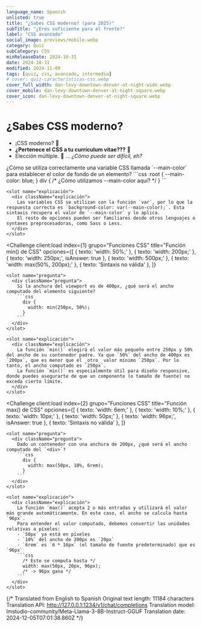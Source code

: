 ```yaml
---
language_name: Spanish
unlisted: true
title: "¿Sabes CSS moderno? (para 2025)"
subTitle: "¿Eres suficiente para el frente?"
label: "CSS avanzado"
social_image: previews/mobile.webp
category: Quiz
subCategory: CSS
minReleaseDate: 2024-10-31
date: 2024-10-31
modified: 2024-11-09
tags: [quiz, css, avanzado, intermedio]
# cover: quiz-características-css.webp
cover_full_width: dan-levy-downtown-denver-at-night-wide.webp
cover_mobile: dan-levy-downtown-denver-at-night-square.webp
cover_icon: dan-levy-downtown-denver-at-night-square.webp
---
```




# ¿Sabes CSS moderno?

* ¡CSS moderno? 🤔
* **¿Pertenece el CSS a tu currículum vitae???** 🚀
* Elección múltiple. 🤖 ... _¿Cómo puede ser difícil, eh?_

<QuizUI>
  <Challenge
    client:load
    index={0}
    grupo="Warmup"
    title="Uso de variables CSS"
    opciones={[
      { texto: 'background-color: blue;' },
      { texto: 'background-color: --main-color;' },
      { texto: 'background-color: var(--main-color);', isAnswer: true },
      { texto: 'background-color: $main-color;' },
      { texto: 'background-color: @main-color;' },
    ]}
  >
    <slot name="pregunta">
      <div className="pregunta">
        ¿Cómo se utiliza correctamente una variable CSS llamada `--main-color` para establecer el color de fondo de un elemento?
        ```css
          :root {
            --main-color: blue;
          }
          div {
            /* ¿Cómo utilizamos --main-color aquí? */
          }
        ```
      </div>
    </slot>

    <slot name="explicación">
      <div className="explicación">
        Las variables CSS se utilizan con la función `var`, por lo que la respuesta correcta es `background-color: var(--main-color);`. Esta sintaxis recupera el valor de `--main-color` y lo aplica.
        El resto de opciones pueden ser familiares desde otros lenguajes o syntaxes preprocesadoras, como Sass o Less.
      </div>
    </slot>
  </Challenge>

  <Challenge
    client:load
    index={1}
    grupo="Funciones CSS"
    title="Función min() de CSS"
    opciones={[
      { texto: 'width: 50%;' },
      { texto: 'width: 200px;' },
      { texto: 'width: 250px;', isAnswer: true },
      { texto: 'width: 500px;' },
      { texto: 'width: max(50%, 200px);' },
      { texto: 'Sintaxis no válida' },
    ]}
  >
    <slot name="pregunta">
      <div className="pregunta">
        Si la anchura del viewport es de 400px, ¿qué será el ancho computado del elemento siguiente?
        ```css
          div {
            width: min(250px, 50%);
          }
        ```
      </div>
    </slot>

    <slot name="explicación">
      <div className="explicación">
        La función `min()` elegirá el valor más pequeño entre 250px y 50% del ancho de su contenedor padre. Ya que `50%` del ancho de 400px es `200px`, que es menor que el _otro_ valor mínimo `250px`. Por lo tanto, el ancho computado es `250px`.
        La función `min()` es especialmente útil para diseño responsive, donde puedes asegurarte de que un componente (o tamaño de fuente) no exceda cierto límite.
      </div>
    </slot>
  </Challenge>

  <Challenge
    client:load
    index={2}
    grupo="Funciones CSS"
    title="Función max() de CSS"
    opciones={[
      { texto: 'width: 6em;' },
      { texto: 'width: 10%;' },
      { texto: 'width: 10px;' },
      { texto: 'width: 50px;' },
      { texto: 'width: 96px;', isAnswer: true },
      { texto: 'Sintaxis no válida' },
    ]}
  >
    <slot name="pregunta">
      <div className="pregunta">
        Dado un contenedor con una anchura de 200px, ¿qué será el ancho computado del `<div>`?
        ```css
          div {
            width: max(50px, 10%, 6rem);
          }
        ```
      </div>
    </slot>

    <slot name="explicación">
      <div className="explicación">
        La función `max()` acepta 2 o más entradas y utilizará el valor más grande automáticamente. En este caso, el ancho se calcula hasta `96px`.
        Para entender el valor computado, debemos convertir las unidades relativas a píxeles:
        - `50px` ya está en píxeles
        - `10%` del ancho de 200px es `20px`
        - `6rem` es `6 * 16px` (el tamaño de fuente predeterminado) que es `96px`
        ```css
          /* Esto se computa hasta */ 
          width: max(50px, 20px, 96px);
          /* -> 96px gana */
        ```
      </div>
    </slot>
  </Challenge>


</QuizUI>


{/* Translated from English to Spanish
Original text length: 11184 characters
Translation API: http://127.0.0.1:1234/v1/chat/completions
Translation model: lmstudio-community/Meta-Llama-3-8B-Instruct-GGUF
Translation date: 2024-12-05T07:01:38.860Z */}


